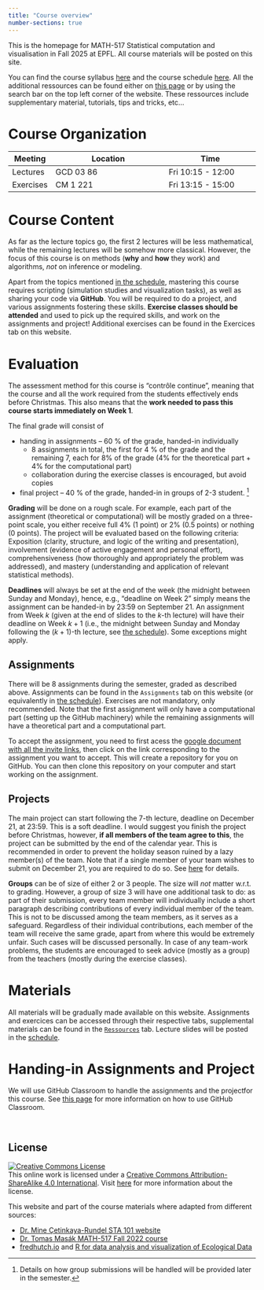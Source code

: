 ```yaml
---
title: "Course overview"
number-sections: true
---
```


This is the homepage for MATH-517 Statistical computation and visualisation in Fall 2025 at EPFL. All course materials will be posted on this site.

You can find the course syllabus [here](/course-syllabus.qmd) and the course schedule [here](/). All the additional ressources can be found either on [this page](resources/resources.qmd) or by using the search bar on the top left corner of the website. These ressources include supplementary material, tutorials, tips and tricks, etc...




# Course Organization

| Meeting   | Location                       | Time                     |
|-----------|--------------------------------|--------------------------|
| Lectures  | GCD 03 86                      | Fri 10:15 - 12:00        |
| Exercises | CM 1 221                       | Fri 13:15 - 15:00        |



# Course Content

As far as the lecture topics go, the first 2 lectures will be less mathematical, while the remaining lectures will be somehow more classical. However, the focus of this course is on methods (**why** and **how** they work) and algorithms, *not* on inference or modeling.

Apart from the topics mentioned [in the schedule](index.qmd), mastering this course requires scripting (simulation studies and visualization tasks), as well as sharing your code via **GitHub**. You will be required to do a project, and various assignments fostering these skills. **Exercise classes should be attended** and used to pick up the required skills, and work on the assignments and project! Additional exercises can be found in the Exercices tab on this website.

# Evaluation

The assessment method for this course is "contrôle continue", meaning that the course and all the work required from the students effectively ends before Christmas. This also means that the **work needed to pass this course starts immediately on Week 1**.

The final grade will consist of

* handing in assignments -- 60 % of the grade, handed-in individually
    - 8 assignments in total, the first for 4 % of the grade and the remaining 7, each for 8% of the grade (4% for the theoretical part + 4% for the computational part)
    - collaboration during the exercise classes is encouraged, but avoid copies
* final project -- 40 % of the grade, handed-in in groups of 2-3 student. [^1]

**Grading** will be done on a rough scale. For example, each part of the assignment (theoretical or computational) will be mostly graded on a three-point scale, you either receive full 4% (1 point) or 2% (0.5 points) or nothing (0 points). The project will be evaluated based on the following criteria: Exposition (clarity, structure, and logic of the writing and presentation), involvement (evidence of active engagement and personal effort), comprehensiveness (how thoroughly and appropriately the problem was addressed), and mastery (understanding and application of relevant statistical methods).

**Deadlines** will always be set at the end of the week (the midnight between Sunday and Monday), hence, e.g., "deadline on Week 2" simply means the assignment can be handed-in by 23:59 on September 21. An assignment from Week $k$ (given at the end of slides to the $k$-th lecture) will have their deadline on Week $k+1$ (i.e., the midnight between Sunday and Monday following the $(k+1)$-th lecture, see [the schedule](index.qmd)). Some exceptions might apply.

## Assignments

There will be 8 assignments during the semester, graded as described above. Assignments can be found in the `Assignments` tab on this website (or equivalently in [the schedule](index.qmd)). Exercises are not mandatory, only recommended. Note that the first assignment will only have a computational part (setting up the GitHub machinery) while the remaining assignments will have a theoretical part and a computational part.

::: callout-info
To accept the assignment, you need to first acess the [google document with all the invite links](https://docs.google.com/document/d/1DiMi9qyrjFnK8nchuEPGcRTUJaZuAPdara2BkZhG258/edit?usp=sharing), then click on the link corresponding to the assignment you want to accept. This will create a repository for you on GitHub. You can then clone this repository on your computer and start working on the assignment.
:::


## Projects

The main project can start following the $7$-th lecture, deadline on December 21, at 23:59. This is a soft deadline. I would suggest you finish the project before Christmas, however, **if all members of the team agree to this**, the project can be submitted by the end of the calendar year. This is recommended in order to prevent the holiday season ruined by a lazy member(s) of the team. Note that if a single member of your team wishes to submit on December 21, you are required to do so. See [here](projects/project-02.qmd) for details.


<a name="groups"></a>
**Groups** can be of size of either 2 or 3 people. The size will *not* matter w.r.t. to grading. However, a group of size 3 will have one additional task to do: as part of their submission, every team member will individually include a short paragraph describing contributions of every individual member of the team. This is not to be discussed among the team members, as it serves as a safeguard. Regardless of their individual contributions, each member of the team will receive the same grade, apart from where this would be extremely unfair. Such cases will be discussed personally. In case of any team-work problems, the students are encouraged to seek advice (mostly as a group) from the teachers (mostly during the exercise classes).

<!-- # Grade Calculation

Your submissions will receive a grade on the percentage scale of the final grade, e.g. the assignments will be awarded either 0 and 5 points, the small project between 0 and 20 points (mostly 0, 5, 10, 15 or 20), and the final project between 0 and 40 points (again, mostly divisible by 5). Let $a_1,\ldots,a_8$ denote points you receive from the assignments, $s$ points received for the small project, and $p$ be the final project points. The final grade will be calculated as
$$
1 + \frac{5}{100}\left(\sum_{j=1}^8 a_j + s + p \right)
$$
which gives the best possible grade
```r
a <- rep(5,8)
s <- 20
p <- 40
1 + 5/100*(sum(a) + s + p)
```
-->

# Materials

All materials will be gradually made available on this website. Assignments and exercices can be accessed through their respective tabs, supplemental materials can be found in the [`Ressources`](resources/resources.qmd) tab. Lecture slides will be posted in the [schedule](index.qmd).


# Handing-in Assignments and Project

We will use GitHub Classroom to handle the assignments and the projectfor this course. See [this page](resources/tutorials/github_classroom.qmd) for more information on how to use GitHub Classroom.


<br>

## **License**

[![Creative Commons License](https://licensebuttons.net/l/by-sa/4.0/88x31.png){alt="Creative Commons License"}](https://creativecommons.org/licenses/by-sa/4.0/)\
This online work is licensed under a [Creative Commons Attribution-ShareAlike 4.0 International](https://creativecommons.org/licenses/by-sa/4.0/). Visit [here](https://github.com/dukestatsciintrods/blob/master/LICENSE.md) for more information about the license.

This website and part of the course materials where adapted from different sources:

- [Dr. Mine Çetinkaya-Rundel STA 101 website](https://sta101-f23.github.io/course-overview.html)
- [Dr. Tomas Masák MATH-517 Fall 2022 course](https://github.com/TMasak/StatComp)
- [fredhutch.io](https://fredhutchio.github.io/r_intro/) and [R for data analysis and visualization of Ecological Data](https://datacarpentry.org/R-ecology-lesson/instructor/aio.html)


[^1]: Details on how group submissions will be handled will be provided later in the semester.

